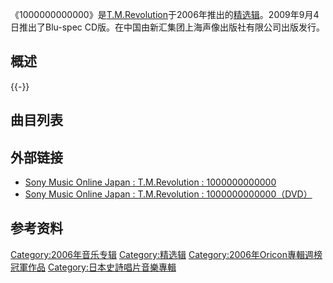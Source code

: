 {{otheruses|subject=|other=自然数和其他人类文化|1000000000000}}

{{refimprove|time=2015-12-01T00:59:57+00:00}}
{{Infobox album <!-- See Wikipedia:WikiProject_Albums -->
| name       = 1000000000000
| cover      = 
| type       = [[精选辑|精选辑]]
| artist     = [[T.M.Revolution|T.M.Revolution]]
| released   = {{Start date|df=yes|2006|6|7}}
| recorded   = 2006
| genre      = [[日本流行音乐|日本流行音乐]]
| length     = 88分44秒
| label      = [[史诗唱片日本|史诗唱片日本]]
| producer   = 
| reviews    = 
| chart_position = * 周榜第1位（[[Oricon公信榜|Oricon公信榜]]）<ref name="oricon">[http://ranking.oricon.co.jp/ オリコンランキング情報サービス you大樹]</ref>
*2006年度第86位（Oricon公信榜）<ref name="oricon"/>
| certification = Gold（[[日本唱片协会|日本唱片协会]]）
| prev_title = [[UNDER:COVER|UNDER:COVER]]
| prev_year  = 2006
| next_title = [[T.M.REVOLUTION_SINGLE_COLLECTION_96-99_-GENESIS-|T.M.REVOLUTION SINGLE COLLECTION 96-99 -GENESIS-]]
| next_year  = 2009
}}

《1000000000000》是[[T.M.Revolution|T.M.Revolution]]于2006年推出的[[精选辑|精选辑]]。2009年9月4日推出了Blu-spec CD版。在中国由新汇集团上海声像出版社有限公司出版发行。
== 概述 ==

{{-}}
== 曲目列表 ==
{{曲目表
|full_width =
|collapsed = 
|headline = Disc 1
|font_size = 
|total_length = 

|all_music = [[浅仓大介|浅仓大介]]
|all_lyrics = 井上秋绪
|all_arranger = [[浅仓大介|浅仓大介]]
|all_producer = 
|all_note = 
|extra_column = 

|title1 = Albireo -アルビレオ-
|note1 = 
|longnote1 = 
|extra1 = 
|length1 = 

|title2 = 蒼い霹靂〜JOG edit〜
|note2 = 
|longnote2 = 
|extra2 = 
|length2 =

|title3 = BLACK OR WHITE? version 3
|note3 = 
|longnote3 = 
|extra3 = 
|length3 =

|title4 = BOARDING
|note4 = 
|longnote4 = 
|extra4 = 
|length4 =

|title5 = Burnin' X'mas
|note5 = 
|longnote5 = 
|extra5 = 
|length5 =

|title6 = 独裁 -monopolize-
|note6 = 
|longnote6 = 
|extra6 = 
|length6 =

|title7 = HEART OF SWORD 〜夜明け前〜
|note7 = 
|longnote7 = 
|extra7 = 
|length7 =

|title8 = HEAT CAPACITY
|note8 = 
|longnote8 = 
|extra8 = 
|length8 =

|title9 = HIGH PRESSURE
|note9 = 
|longnote9 = 
|extra9 = 
|length9 =

|title10 = HOT LIMIT
|note10 = 
|longnote10 = 
|extra10 = 
|length10 =
}} 

{{曲目表
|full_width =
|collapsed = 
|headline = Disc 2
|font_size = 
|total_length = 

|all_music = [[浅仓大介|浅仓大介]]
|all_lyrics = 井上秋绪
|all_arranger = [[浅仓大介|浅仓大介]]
|all_producer = 
|all_note = yes
|extra_column = 

|title1 = ignited -イグナイテッド-
|note1 = 
|longnote1 = 
|extra1 = 
|length1 = 

|title2 = INVOKE -インヴォーク-
|note2 = 
|longnote2 = 
|extra2 = 
|length2 =

|title3 = LEVEL 4
|note3 = 
|longnote3 = 
|extra3 = 
|length3 =

|title4 = 魔弾 〜Der Freischütz〜
|note4 = 
|longnote4 = 
|extra4 = 
|length4 =

|title5 = Out Of Orbit 〜Triple ZERO〜
|note5 = 
|longnote5 = 
|extra5 = 
|length5 =

|title6 = THUNDERBIRD
|note6 = 
|longnote6 = 
|extra6 = 
|length6 =

|title7 = 臍淑女 -ヴィーナス-
|note7 = 
|longnote7 = 
|extra7 = 
|length7 =

|title8 = vestige -ヴェスティージ-
|note8 = 
|longnote8 = 
|extra8 = 
|length8 =

|title9 = Web of Night (English Version)
|note9 = 
|longnote9 = 英文翻译：Lynne Hobday
|extra9 = 
|length9 =

|title10 = WHITE BREATH
|note10 = 
|longnote10 = 
|extra10 = 
|length10 =

|title11 = WILD RUSH
|note11 = 
|longnote11 = 
|extra11 = 
|length11 =
}} 
== 外部链接 ==
*[http://www.sonymusic.co.jp/Music/Arch/ES/TMRevolution/ESCL-2826/ Sony Music Online Japan : T.M.Revolution : 1000000000000]{{Wayback|url=http://www.sonymusic.co.jp/Music/Arch/ES/TMRevolution/ESCL-2826/ |date=20160304210355 }}
*[http://www.sonymusic.co.jp/Music/Arch/ES/TMRevolution/ESBL-2186/ Sony Music Online Japan : T.M.Revolution : 1000000000000（DVD）]{{Wayback|url=http://www.sonymusic.co.jp/Music/Arch/ES/TMRevolution/ESBL-2186/ |date=20160304110644 }}

== 参考资料 ==
<references/>

{{T.M.Revolution}}
{{Oricon专辑周榜冠军 (2006年)}}

[[Category:2006年音乐专辑|Category:2006年音乐专辑]]
[[Category:精选辑|Category:精选辑]]
[[Category:2006年Oricon專輯週榜冠軍作品|Category:2006年Oricon專輯週榜冠軍作品]]
[[Category:日本史詩唱片音樂專輯|Category:日本史詩唱片音樂專輯]]